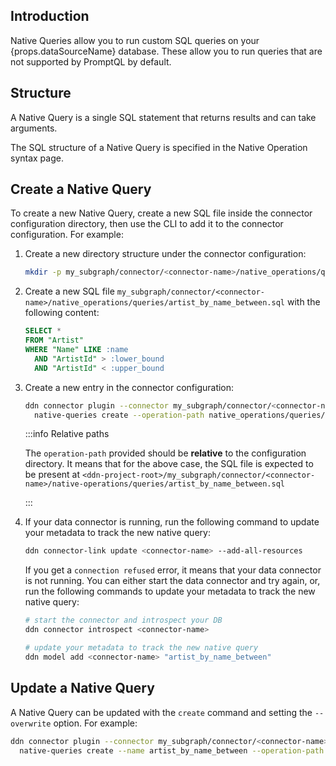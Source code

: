 ## Introduction

Native Queries allow you to run custom SQL queries on your {props.dataSourceName} database. These allow you to run
queries that are not supported by PromptQL by default.

## Structure

A Native Query is a single SQL statement that returns results and can take arguments.

The SQL structure of a Native Query is specified in the Native Operation syntax page.

## Create a Native Query

To create a new Native Query, create a new SQL file inside the connector configuration directory, then use the CLI to
add it to the connector configuration. For example:

1. Create a new directory structure under the connector configuration:

   ```sh
   mkdir -p my_subgraph/connector/<connector-name>/native_operations/queries/
   ```

2. Create a new SQL file `my_subgraph/connector/<connector-name>/native_operations/queries/artist_by_name_between.sql`
   with the following content:

   ```sql
   SELECT *
   FROM "Artist"
   WHERE "Name" LIKE :name
     AND "ArtistId" > :lower_bound
     AND "ArtistId" < :upper_bound
   ```

3. Create a new entry in the connector configuration:

   ```sh
   ddn connector plugin --connector my_subgraph/connector/<connector-name>/connector.yaml -- \
     native-queries create --operation-path native_operations/queries/artist_by_name_between.sql --name artist_by_name_between
   ```

   :::info Relative paths

   The `operation-path` provided should be **relative** to the configuration directory. It means that for the above
   case, the SQL file is expected to be present at
   `<ddn-project-root>/my_subgraph/connector/<connector-name>/native-operations/queries/artist_by_name_between.sql`

   :::

4. If your data connector is running, run the following command to update your metadata to track the new native query:

   ```sh
   ddn connector-link update <connector-name> --add-all-resources
   ```

   If you get a `connection refused` error, it means that your data connector is not running. You can either start the
   data connector and try again, or, run the following commands to update your metadata to track the new native query:

   ```sh
   # start the connector and introspect your DB
   ddn connector introspect <connector-name>

   # update your metadata to track the new native query
   ddn model add <connector-name> "artist_by_name_between"
   ```

## Update a Native Query

A Native Query can be updated with the `create` command and setting the `--overwrite` option. For example:

```sh
ddn connector plugin --connector my_subgraph/connector/<connector-name>/connector.yaml -- \
  native-queries create --name artist_by_name_between --operation-path native_operations/queries/artist_by_name_between.sql  --overwrite
```
